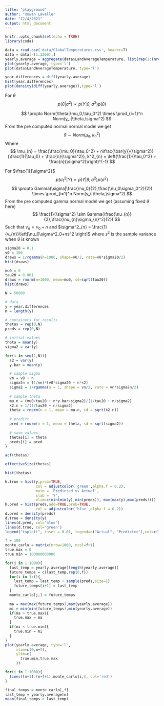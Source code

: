 ```yaml
---
title: "playground"
author: "Rowan Lavelle"
date: "12/4/2021"
output: html_document
---
```


```r
knitr::opts_chunk$set(echo = TRUE)
library(coda)
```

```r
data = read.csv('data/GlobalTemperatures.csv', header=T)
data = data[-(1:1200),]
yearly.average = aggregate(data$LandAverageTemperature, list(rep(1:(nrow(data) %/% 12 + 1), each = 12, len = nrow(data))), mean)[-1]$x
plot(yearly.average, type='l')
plot(data$LandAverageTemperature, type='l')
```
```r
year.differences = diff(yearly.average)
hist(year.differences)
plot(density(diff(yearly.average)),type='l')
```
For $\theta$
$$
p(\theta|\sigma^2) \propto p(Y|\theta,\sigma^2)p(\theta)
$$

$$
\propto Norm(\theta|\mu_0,\tau_0^2) \times \prod_{i=1}^n Norm(y_i|\theta,\sigma^2)
$$
From the pre computed normal normal model we get
$$
\theta \sim Norm(\mu_{n},k^2_{n})
$$
Where
$$
\mu_{n} = \frac{\frac{\mu_0}{\tau_0^2} + n\frac{\bar{y}}{\sigma^2}}{\frac{1}{\tau_0} + \frac{n}{\sigma^2}}, k^2_{n} = \left(\frac{1}{\tau_0^2} + \frac{n}{\sigma^2}\right)^{-1}
$$

For $\frac{1}{\sigma^2}$
$$
p(\sigma_1^2|Y) \propto p(Y|\theta,\sigma^2)p(\sigma^2)
$$
$$
\propto Gamma(\sigma|\frac{\nu_0}{2},\frac{\nu_0\sigma_0^2}{2}) \times \prod_{i=1}^n Norm(y_i|\theta,\sigma^2)
$$
From the pre computed gamma normal model we get (assuming fixed $\theta$ here)
$$
\frac{1}{\sigma^2} \sim Gamma(\frac{\nu_{n}}{2},\frac{\nu_{n}\sigma_{n}^2}{2})
$$
Such that $\nu_{n} = \nu_0 + n$ and $\sigma^2_{n} = \frac{1}{v_{n}}\left[\nu_0\sigma^2_0+ns^2 \right]$ where $s^2$ is the sample variance when $\theta$ is known

```r
sigma20 = 0.1
v0 = 100
draws = 1/rgamma(n=1000, shape=v0/2, rate=v0*sigma20/2)
hist(draws) 
```
```r
mu0 = 0
tau20 = 0.001
draws = rnorm(n=1000, mean=mu0, sd=sqrt(tau20))
hist(draws)
```

```r
N = 50000

# data
y = year.differences
n = length(y)

# containers for results
thetas = rep(0,N)
preds = rep(0,N)

# initial values
theta = mean(y)
sigma2 = var(y)

for(i in seq(1,N)){
  s2 = var(y)
  y.bar = mean(y)

  # sample sigma
  vn = v0 + n
  sigma2n = (1/vn)*(v0*sigma20 + n*s2)
  sigma2 = 1/rgamma(n = 1, shape = vn/2, rate = vn*sigma2n/2)
  
  # sample theta
  mu.n = (mu0/tau20 + n*y.bar/sigma2)/(1/tau20 + n/sigma2)
  k2.n = 1/(1/tau20 + n/sigma2)
  theta = rnorm(n = 1, mean = mu.n, sd = sqrt(k2.n))
  
  # predict
  pred = rnorm(n = 1, mean = theta, sd = sqrt(sigma2))
  
  # save values
  thetas[i] = theta
  preds[i] = pred
}
```

```r
acf(thetas)
```
```r
effectiveSize(thetas)
```

```r
hist(thetas)
```
```r
h.true = hist(y,prob=TRUE,
              col = adjustcolor('green',alpha.f = 0.2),
              main = 'Predicted vs Actual',
              xlab = 'Y',
              xlim=c(min(min(y),min(preds)), max(max(y),max(preds))))
h.pred = hist(preds,add=TRUE,prob=TRUE,
              col = adjustcolor('blue',alpha.f = 0.2))
d.pred = density(preds)
d.true = density(y)
lines(d.pred, col='blue')
lines(d.true, col='green')
legend("topleft", inset = 0.01, legend=c("Actual", "Predicted"),col=c("green", "blue"), lty = 1:2)
```

```r
f = 100
monte_carlo = matrix(nrow=1000, ncol=f+1)
true.max = 0
true.min = 100000000000

for(j in 1:1000){
  last_temp = yearly.average[length(yearly.average)]
  future_temps = c(last_temp,rep(0,f))
  for(i in 1:f){
    last_temp = last_temp + sample(preds,size=1)
    future_temps[i+1] = last_temp
  }
  monte_carlo[j,] = future_temps
  
  ma = max(max(future_temps),max(yearly.average))
  mi = min(min(future_temps),min(yearly.average))
  if(ma > true.max){
    true.max = ma
  }
  if(mi < true.min){
    true.min = mi
  }
}
plot(yearly.average, type='l',
     xlim=c(0,n+f),
     ylim=c(
       true.min,true.max
     ))

for(i in 1:1000){
  lines((n+1):(n+f+1),monte_carlo[i,], col='red')
}
```

```r
final_temps = monte_carlo[,f]
last_temp = yearly.average[n]
mean(final_temps > last_temp)
```







